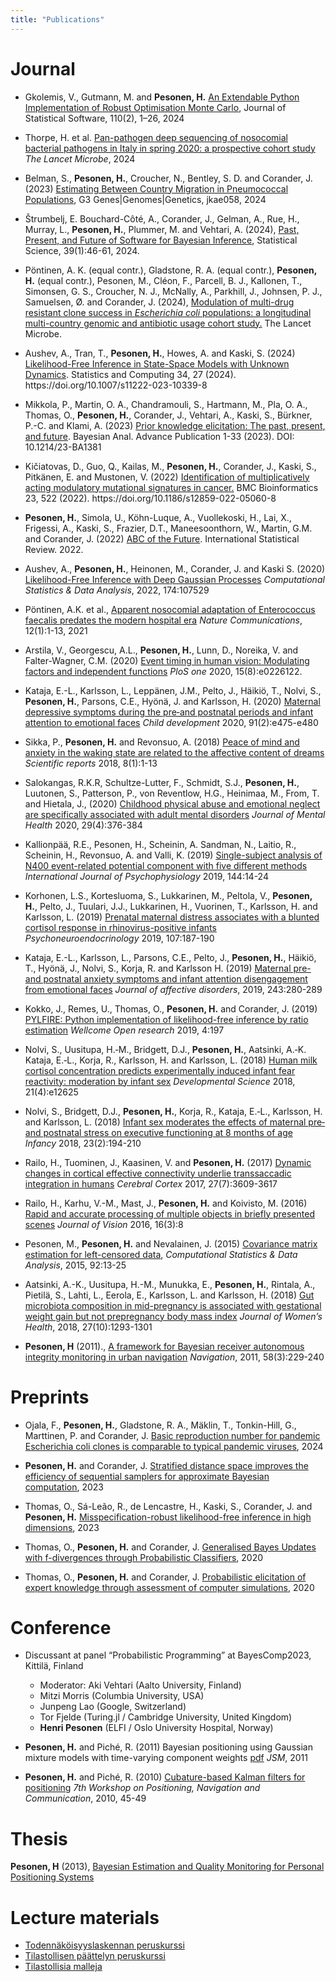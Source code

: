 ```yaml
---
title: "Publications"
---
```




Journal
=======
- Gkolemis, V., Gutmann, M. and **Pesonen, H.** [An Extendable Python Implementation of Robust Optimisation Monte Carlo](https://www.jstatsoft.org/article/view/v110i02), Journal of Statistical Software, 110(2), 1–26, 2024

- Thorpe, H. et al. [Pan-pathogen deep sequencing of nosocomial bacterial pathogens in Italy in spring 2020: a prospective cohort study](https://www.thelancet.com/journals/lanmic/article/PIIS2666-5247(24)00113-7/fulltext) *The Lancet Microbe*, 2024

- Belman, S., **Pesonen, H.**, Croucher, N., Bentley, S. D. and Corander, J. (2023) [Estimating Between Country Migration in Pneumococcal Populations](https://academic.oup.com/g3journal/advance-article/doi/10.1093/g3journal/jkae058/7632324), G3 Genes|Genomes|Genetics, jkae058, 2024

- Štrumbelj, E. Bouchard-Côté, A., Corander, J., Gelman, A., Rue, H., Murray, L., **Pesonen, H.**, Plummer, M. and Vehtari, A. (2024), [Past, Present, and Future of Software for Bayesian Inference](https://projecteuclid.org/journals/statistical-science/volume-39/issue-1/Past-Present-and-Future-of-Software-for-Bayesian-Inference/10.1214/23-STS907.full), Statistical Science, 39(1):46-61, 2024.

- Pöntinen, A. K. (equal contr.), Gladstone, R. A. (equal contr.), **Pesonen, H.** (equal contr.), Pesonen, M., Cléon, F., Parcell, B. J., Kallonen, T., Simonsen, G. S., Croucher, N. J., McNally, A., Parkhill, J., Johnsen, P. J., Samuelsen, Ø. and Corander, J. (2024), [Modulation of multi-drug resistant clone success in _Escherichia coli_ populations: a longitudinal multi-country genomic and antibiotic usage cohort study.](https://www.sciencedirect.com/science/article/pii/S2666524723002926) The Lancet Microbe.

- Aushev, A., Tran, T., **Pesonen, H.**, Howes, A. and Kaski, S. (2024) [Likelihood-Free Inference in State-Space Models with Unknown Dynamics](https://link.springer.com/article/10.1007/s11222-023-10339-8). Statistics and Computing 34, 27 (2024). https://doi.org/10.1007/s11222-023-10339-8

- Mikkola, P., Martin, O. A., Chandramouli, S., Hartmann, M., Pla, O. A., Thomas, O., **Pesonen, H.**, Corander, J., Vehtari, A., Kaski, S., Bürkner, P.-C. and Klami, A. (2023) [Prior knowledge elicitation: The past, present, and future](https://projecteuclid.org/journals/bayesian-analysis/advance-publication/Prior-Knowledge-Elicitation-The-Past-Present-and-Future/10.1214/23-BA1381.full). Bayesian Anal. Advance Publication 1-33 (2023). DOI: 10.1214/23-BA1381

- Kičiatovas, D., Guo, Q., Kailas, M., **Pesonen, H.**, Corander, J., Kaski, S., Pitkänen, E. and Mustonen, V. (2022) [Identification of multiplicatively acting modulatory mutational signatures in cancer.](https://bmcbioinformatics.biomedcentral.com/articles/10.1186/s12859-022-05060-8) BMC Bioinformatics 23, 522 (2022). https://doi.org/10.1186/s12859-022-05060-8

- **Pesonen, H.**, Simola, U., Köhn-Luque, A., Vuollekoski, H., Lai, X., Frigessi, A., Kaski, S., Frazier, D.T.,  Maneesoonthorn, W., Martin, G.M. and Corander, J. (2022) [ABC of the Future](https://onlinelibrary.wiley.com/doi/full/10.1111/insr.12522). International Statistical Review. 2022.

-  Aushev, A., **Pesonen, H.**, Heinonen, M., Corander, J. and Kaski S. (2020) [Likelihood-Free Inference with Deep Gaussian Processes](https://www.sciencedirect.com/science/article/pii/S0167947322001098) *Computational Statistics \& Data Analysis*, 2022, 174:107529 

- Pöntinen, A.K. et al., [Apparent nosocomial adaptation of Enterococcus faecalis predates the modern hospital era](https://www.nature.com/articles/s41467-021-21749-5) *Nature Communications*, 12(1):1-13, 2021

- Arstila, V., Georgescu, A.L., **Pesonen, H.**, Lunn, D., Noreika, V. and Falter-Wagner, C.M. (2020) [Event timing in human vision: Modulating factors and independent functions](https://journals.plos.org/plosone/article?id=10.1371/journal.pone.0226122) *PloS one* 2020, 15(8):e0226122.

- Kataja, E.-L., Karlsson, L., Leppänen, J.M., Pelto, J., Häikiö, T., Nolvi, S., **Pesonen, H.**, Parsons, C.E., Hyönä, J. and Karlsson, H. (2020) [Maternal depressive symptoms during the pre‐and postnatal periods and infant attention to emotional faces](https://srcd.onlinelibrary.wiley.com/doi/abs/10.1111/cdev.13152)
*Child development* 2020, 91(2):e475-e480

- Sikka, P., **Pesonen, H.** and Revonsuo, A. (2018) [Peace of mind and anxiety in the waking state are related to the affective content of dreams](https://www.nature.com/articles/s41598-018-30721-1) *Scientific reports* 2018, 8(1):1-13

- Salokangas, R.K.R, Schultze-Lutter, F., Schmidt, S.J., **Pesonen, H.**, Luutonen, S.,  Patterson, P., von Reventlow, H.G., Heinimaa, M., From, T. and Hietala, J., (2020) [Childhood physical abuse and emotional neglect are specifically associated with adult mental disorders](https://www.tandfonline.com/doi/10.1080/09638237.2018.1521940) *Journal of Mental Health* 2020, 29(4):376-384

- Kallionpää, R.E., Pesonen, H.,  Scheinin, A. Sandman, N., Laitio, R., Scheinin, H., Revonsuo, A. and Valli, K. (2019) [Single-subject analysis of N400 event-related potential component with five different methods](https://www.sciencedirect.com/science/article/pii/S0167876019300406)
*International Journal of Psychophysiology* 2019, 144:14-24

- Korhonen, L.S., Kortesluoma, S., Lukkarinen, M., Peltola, V., **Pesonen, H.**, Pelto, J., Tuulari, J.J., Lukkarinen, H., Vuorinen, T., Karlsson, H. and Karlsson, L. (2019) [Prenatal maternal distress associates with a blunted cortisol response in rhinovirus-positive infants](https://www.sciencedirect.com/science/article/pii/S0306453018310722) *Psychoneuroendocrinology* 2019, 107:187-190

- Kataja, E.-L., Karlsson, L., Parsons, C.E., Pelto, J., **Pesonen, H.**, Häikiö, T., Hyönä, J., Nolvi, S., Korja, R. and Karlsson H. (2019) [Maternal pre-and postnatal anxiety symptoms and infant attention disengagement from emotional faces](https://www.sciencedirect.com/science/article/abs/pii/S0165032718312837)
*Journal of affective disorders*, 2019, 243:280-289

- Kokko, J., Remes, U., Thomas, O., **Pesonen, H.** and Corander, J. (2019) [PYLFIRE: Python implementation of likelihood-free inference by ratio estimation](https://www.ncbi.nlm.nih.gov/pmc/articles/PMC7041362.1/) *Wellcome Open research* 2019, 4:197

- Nolvi, S., Uusitupa, H.‐M., Bridgett, D.J., **Pesonen, H.**, Aatsinki, A.‐K. Kataja, E.‐L., Korja, R., Karlsson, H. and Karlsson, L. (2018) [Human milk cortisol concentration predicts experimentally induced infant fear reactivity: moderation by infant sex](https://onlinelibrary.wiley.com/doi/abs/10.1111/desc.12625) *Developmental Science* 2018, 21(4):e12625

- Nolvi, S., Bridgett, D.J., **Pesonen, H.**, Korja, R., Kataja, E.‐L., Karlsson, H. and Karlsson, L. (2018)
[Infant sex moderates the effects of maternal pre‐and postnatal stress on executive functioning at 8 months of age](https://onlinelibrary.wiley.com/doi/abs/10.1111/infa.12206) *Infancy* 2018, 23(2):194-210

- Railo, H., Tuominen, J., Kaasinen, V. and **Pesonen, H.** (2017) [Dynamic changes in cortical effective connectivity underlie transsaccadic integration in humans](https://academic.oup.com/cercor/article/27/7/3609/3056384) *Cerebral Cortex* 2017, 27(7):3609-3617

- Railo, H., Karhu, V.-M., Mast, J., **Pesonen, H.** and Koivisto, M. (2016) [Rapid and accurate processing of multiple objects in briefly presented scenes](https://jov.arvojournals.org/article.aspx?articleid=2491178) *Journal of Vision* 2016, 16(3):8

- Pesonen, M., **Pesonen, H.** and Nevalainen, J. (2015) [Covariance matrix estimation for left-censored data](https://www.sciencedirect.com/science/article/abs/pii/S0167947315001437), *Computational Statistics & Data Analysis*, 2015, 92:13-25

- Aatsinki, A.-K., Uusitupa, H.-M., Munukka, E., **Pesonen, H.**, Rintala, A., Pietilä, S., Lahti, L., Eerola, E., Karlsson, L. and Karlsson, H. (2018) [Gut microbiota composition in mid-pregnancy is associated with gestational weight gain but not prepregnancy body mass index](https://www.ncbi.nlm.nih.gov/pmc/articles/PMC6205042/) *Journal of Women's Health*, 2018, 27(10):1293-1301

- **Pesonen, H** (2011)., [A framework for Bayesian receiver autonomous integrity monitoring in urban navigation](https://onlinelibrary.wiley.com/doi/abs/10.1002/j.2161-4296.2011.tb02583.x) *Navigation*, 2011, 58(3):229-240

Preprints
==========

- Ojala, F., **Pesonen, H.**, Gladstone, R. A., Mäklin, T., Tonkin-Hill, G., Marttinen, P. and Corander, J. [Basic reproduction number for pandemic Escherichia coli clones is comparable to typical pandemic viruses](https://doi.org/10.1101/2024.05.08.593267), 2024

- **Pesonen, H.** and Corander, J.  [Stratified distance space improves the efficiency of sequential samplers for approximate Bayesian computation](https://arxiv.org/abs/2401.00324), 2023

- Thomas, O., Sá-Leão, R., de Lencastre, H., Kaski, S., Corander, J. and **Pesonen, H.** [Misspecification-robust likelihood-free inference in high dimensions](https://arxiv.org/abs/2002.09377), 2023

- Thomas, O., **Pesonen, H.** and Corander, J. [Generalised Bayes Updates with f-divergences through Probabilistic Classifiers](https://arxiv.org/abs/2007.04358), 2020

- Thomas, O., **Pesonen, H.** and Corander, J. [Probabilistic elicitation of expert knowledge through assessment of computer simulations](https://arxiv.org/abs/2002.10902), 2020

Conference
==========

- Discussant at panel "Probabilistic Programming" at BayesComp2023, Kittilä, Finland
    - Moderator: Aki Vehtari (Aalto University, Finland)
    - Mitzi Morris (Columbia University, USA)
    - Junpeng Lao (Google, Switzerland)
    - Tor Fjelde (Turing.jl / Cambridge University, United Kingdom) 
    - **Henri Pesonen** (ELFI / Oslo University Hospital, Norway)

- **Pesonen, H.** and Piché, R. (2011) Bayesian positioning using Gaussian mixture models with time-varying component weights [pdf](https://www.researchgate.net/profile/Robert_Piche/publication/259193183_Bayesian_positioning_using_Gaussian_mixture_models_with_time-varying_component_weights/links/0046352a59df58f815000000/Bayesian-positioning-using-Gaussian-mixture-models-with-time-varying-component-weights.pdf) *JSM*, 2011

- **Pesonen, H.** and Piché, R. (2010) [Cubature-based Kalman filters for positioning](https://ieeexplore.ieee.org/abstract/document/5653829)
*7th Workshop on Positioning, Navigation and Communication*, 2010, 45-49

Thesis
======

**Pesonen, H** (2013), [Bayesian Estimation and Quality Monitoring for Personal Positioning Systems](https://trepo.tuni.fi/handle/10024/114878)

Lecture materials
=================

- [Todennäköisyyslaskennan peruskurssi](assets/lecture_materials/TILM3553.pdf)
- [Tilastollisen päättelyn peruskurssi](assets/lecture_materials/TILM3555.pdf)
- [Tilastollisia malleja](assets/lecture_materials/TILM3511.pdf)

